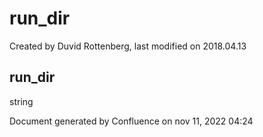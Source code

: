 
# run_dir 

 Created by  Duvid Rottenberg, last modified on 2018.04.13

## run_dir

string

Document generated by Confluence on nov 11, 2022 04:24
